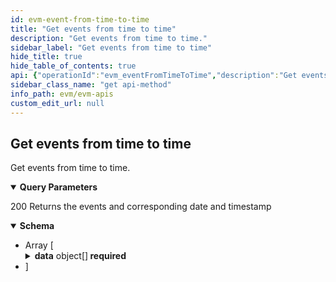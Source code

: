 ```yaml
---
id: evm-event-from-time-to-time
title: "Get events from time to time"
description: "Get events from time to time."
sidebar_label: "Get events from time to time"
hide_title: true
hide_table_of_contents: true
api: {"operationId":"evm_eventFromTimeToTime","description":"Get events from time to time.","parameters":[{"name":"from_time","required":true,"in":"query","description":"From timestamp","schema":{"type":"number"}},{"name":"to_time","required":true,"in":"query","description":"To timestamp","schema":{"type":"number"}},{"name":"offset","required":false,"in":"query","description":"Number of items to skip before returning items, default: 0","schema":{"type":"number"}},{"name":"limit","required":false,"in":"query","description":"Number of items returned, default: 20","schema":{"type":"number"}}],"responses":{"200":{"description":"200 Returns the events and corresponding date and timestamp","content":{"application/json":{"schema":{"type":"array","items":{"type":"object","properties":{"offset":{"type":"number","description":"Offset"},"limit":{"type":"number","description":"Limit of results"},"total_items":{"type":"number","description":"Total returned result items"},"data":{"description":"Array of documents","type":"array","items":{"type":"object","properties":{"tx_hash":{"type":"string","example":"0x8c7a005d0c03b6c696d46ebc8a6ea1a4ebf7593154ccc30e98b7388eb7a443a8","description":"transactionHash"},"tx_index":{"type":"string","example":"0x8c7a005d0c03b6c696d46ebc8a6ea1a4ebf7593154ccc30e98b7388eb7a443a8","description":"txIndex"},"contract_address":{"type":"string","example":"0x0000000000000000000000000000000000001003","description":"contractAddress"},"block_hash":{"type":"string","example":1,"description":"blockHash"},"block_number":{"type":"number","example":1,"description":"blockNumber"},"timestamp":{"type":"number","example":1661314004,"description":"Block timestamp"},"block_time":{"type":"string","example":"1970-01-19T12:04:31.492Z","description":"The block time of the block"},"log_index":{"type":"number","example":"0","description":"logIndex"},"data":{"type":"string","example":"0","description":"data"},"topic0":{"type":"string","description":"topic 0"},"topic1":{"type":"string","description":"topic 1"},"topic2":{"type":"string","description":"topic 2"},"topic3":{"type":"string","description":"topic 3"},"removed":{"type":"boolean","example":"0","description":"removed"}},"required":["tx_hash","tx_index","contract_address","block_hash","block_number","timestamp","block_time","log_index","data","topic0","topic1","topic2","topic3","removed"],"title":"LogResponseDto"}}},"required":["offset","limit","total_items","data"],"title":"ListLogResponseDto"}}}}}},"tags":["Get events"],"security":[{"apiKey":[]}],"method":"get","path":"/v1/event/eventFromTimeToTime","servers":[{"url":"https://eth-mainnet-api.blocklens.io","description":"Ethereum Mainnet server"}],"securitySchemes":{"bearer":{"scheme":"bearer","bearerFormat":"JWT","type":"http"},"basic":{"type":"http","scheme":"basic"},"apiKey":{"type":"apiKey","name":"x-api-key","in":"header"}},"info":{"title":"EVM APIs","description":"Swagger documentation","version":"1.0.0","contact":{}},"postman":{"name":"Get events from time to time","description":{"content":"Get events from time to time.","type":"text/plain"},"url":{"path":["v1","event","eventFromTimeToTime"],"host":["{{baseUrl}}"],"query":[{"disabled":false,"description":{"content":"(Required) From timestamp","type":"text/plain"},"key":"from_time","value":""},{"disabled":false,"description":{"content":"(Required) To timestamp","type":"text/plain"},"key":"to_time","value":""},{"disabled":false,"description":{"content":"Number of items to skip before returning items, default: 0","type":"text/plain"},"key":"offset","value":""},{"disabled":false,"description":{"content":"Number of items returned, default: 20","type":"text/plain"},"key":"limit","value":""}],"variable":[]},"header":[{"key":"Accept","value":"application/json"}],"method":"GET","auth":{"type":"apikey","apikey":[{"type":"any","value":"x-api-key","key":"key"},{"type":"any","value":"<API Key>","key":"value"},{"type":"any","value":"header","key":"in"}]}}}
sidebar_class_name: "get api-method"
info_path: evm/evm-apis
custom_edit_url: null
---
```



## Get events from time to time



Get events from time to time.

<details style={{"marginBottom":"1rem"}} data-collapsed={false} open={true}><summary style={{}}><strong>Query Parameters</strong></summary><div><ul><ParamsItem className={"paramsItem"} param={{"name":"from_time","required":true,"in":"query","description":"From timestamp","schema":{"type":"number"}}}></ParamsItem><ParamsItem className={"paramsItem"} param={{"name":"to_time","required":true,"in":"query","description":"To timestamp","schema":{"type":"number"}}}></ParamsItem><ParamsItem className={"paramsItem"} param={{"name":"offset","required":false,"in":"query","description":"Number of items to skip before returning items, default: 0","schema":{"type":"number"}}}></ParamsItem><ParamsItem className={"paramsItem"} param={{"name":"limit","required":false,"in":"query","description":"Number of items returned, default: 20","schema":{"type":"number"}}}></ParamsItem></ul></div></details><div><ApiTabs><TabItem label={"200"} value={"200"}><div>

200 Returns the events and corresponding date and timestamp

</div><div><MimeTabs schemaType={"response"}><TabItem label={"application/json"} value={"application/json"}><SchemaTabs><TabItem label={"Schema"} value={"Schema"}><details style={{}} data-collapsed={false} open={true}><summary style={{"textAlign":"left"}}><strong>Schema</strong></summary><div style={{"textAlign":"left","marginLeft":"1rem"}}></div><ul style={{"marginLeft":"1rem"}}><li><div style={{"fontSize":"var(--ifm-code-font-size)","opacity":"0.6","marginLeft":"-.5rem","paddingBottom":".5rem"}}>Array [</div></li><SchemaItem collapsible={false} name={"offset"} required={true} schemaName={"number"} qualifierMessage={undefined} schema={{"type":"number","description":"Offset"}}></SchemaItem><SchemaItem collapsible={false} name={"limit"} required={true} schemaName={"number"} qualifierMessage={undefined} schema={{"type":"number","description":"Limit of results"}}></SchemaItem><SchemaItem collapsible={false} name={"total_items"} required={true} schemaName={"number"} qualifierMessage={undefined} schema={{"type":"number","description":"Total returned result items"}}></SchemaItem><SchemaItem collapsible={true} className={"schemaItem"}><details style={{}}><summary style={{}}><strong>data</strong><span style={{"opacity":"0.6"}}> object[]</span><strong style={{"fontSize":"var(--ifm-code-font-size)","color":"var(--openapi-required)"}}> required</strong></summary><div style={{"marginLeft":"1rem"}}><div style={{"marginTop":".5rem","marginBottom":".5rem"}}>

Array of documents

</div><li><div style={{"fontSize":"var(--ifm-code-font-size)","opacity":"0.6","marginLeft":"-.5rem","paddingBottom":".5rem"}}>Array [</div></li><SchemaItem collapsible={false} name={"tx_hash"} required={true} schemaName={"string"} qualifierMessage={undefined} schema={{"type":"string","example":"0x8c7a005d0c03b6c696d46ebc8a6ea1a4ebf7593154ccc30e98b7388eb7a443a8","description":"transactionHash"}}></SchemaItem><SchemaItem collapsible={false} name={"tx_index"} required={true} schemaName={"string"} qualifierMessage={undefined} schema={{"type":"string","example":"0x8c7a005d0c03b6c696d46ebc8a6ea1a4ebf7593154ccc30e98b7388eb7a443a8","description":"txIndex"}}></SchemaItem><SchemaItem collapsible={false} name={"contract_address"} required={true} schemaName={"string"} qualifierMessage={undefined} schema={{"type":"string","example":"0x0000000000000000000000000000000000001003","description":"contractAddress"}}></SchemaItem><SchemaItem collapsible={false} name={"block_hash"} required={true} schemaName={"string"} qualifierMessage={undefined} schema={{"type":"string","example":1,"description":"blockHash"}}></SchemaItem><SchemaItem collapsible={false} name={"block_number"} required={true} schemaName={"number"} qualifierMessage={undefined} schema={{"type":"number","example":1,"description":"blockNumber"}}></SchemaItem><SchemaItem collapsible={false} name={"timestamp"} required={true} schemaName={"number"} qualifierMessage={undefined} schema={{"type":"number","example":1661314004,"description":"Block timestamp"}}></SchemaItem><SchemaItem collapsible={false} name={"block_time"} required={true} schemaName={"string"} qualifierMessage={undefined} schema={{"type":"string","example":"1970-01-19T12:04:31.492Z","description":"The block time of the block"}}></SchemaItem><SchemaItem collapsible={false} name={"log_index"} required={true} schemaName={"number"} qualifierMessage={undefined} schema={{"type":"number","example":"0","description":"logIndex"}}></SchemaItem><SchemaItem collapsible={false} name={"data"} required={true} schemaName={"string"} qualifierMessage={undefined} schema={{"type":"string","example":"0","description":"data"}}></SchemaItem><SchemaItem collapsible={false} name={"topic0"} required={true} schemaName={"string"} qualifierMessage={undefined} schema={{"type":"string","description":"topic 0"}}></SchemaItem><SchemaItem collapsible={false} name={"topic1"} required={true} schemaName={"string"} qualifierMessage={undefined} schema={{"type":"string","description":"topic 1"}}></SchemaItem><SchemaItem collapsible={false} name={"topic2"} required={true} schemaName={"string"} qualifierMessage={undefined} schema={{"type":"string","description":"topic 2"}}></SchemaItem><SchemaItem collapsible={false} name={"topic3"} required={true} schemaName={"string"} qualifierMessage={undefined} schema={{"type":"string","description":"topic 3"}}></SchemaItem><SchemaItem collapsible={false} name={"removed"} required={true} schemaName={"boolean"} qualifierMessage={undefined} schema={{"type":"boolean","example":"0","description":"removed"}}></SchemaItem><li><div style={{"fontSize":"var(--ifm-code-font-size)","opacity":"0.6","marginLeft":"-.5rem"}}>]</div></li></div></details></SchemaItem><li><div style={{"fontSize":"var(--ifm-code-font-size)","opacity":"0.6","marginLeft":"-.5rem"}}>]</div></li></ul></details></TabItem><TabItem label={"Example (from schema)"} value={"Example (from schema)"}><ResponseSamples responseExample={"[\n  {\n    \"offset\": 0,\n    \"limit\": 0,\n    \"total_items\": 0,\n    \"data\": [\n      {\n        \"tx_hash\": \"0x8c7a005d0c03b6c696d46ebc8a6ea1a4ebf7593154ccc30e98b7388eb7a443a8\",\n        \"tx_index\": \"0x8c7a005d0c03b6c696d46ebc8a6ea1a4ebf7593154ccc30e98b7388eb7a443a8\",\n        \"contract_address\": \"0x0000000000000000000000000000000000001003\",\n        \"block_hash\": 1,\n        \"block_number\": 1,\n        \"timestamp\": 1661314004,\n        \"block_time\": \"1970-01-19T12:04:31.492Z\",\n        \"log_index\": \"0\",\n        \"data\": \"0\",\n        \"topic0\": \"string\",\n        \"topic1\": \"string\",\n        \"topic2\": \"string\",\n        \"topic3\": \"string\",\n        \"removed\": \"0\"\n      }\n    ]\n  }\n]"} language={"json"}></ResponseSamples></TabItem></SchemaTabs></TabItem></MimeTabs></div></TabItem></ApiTabs></div>
      